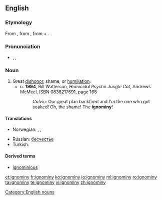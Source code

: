 ==English==

===Etymology===
From {{etyl|fr}} {{term|poop|lang=fr}}, from {{etyl|la}} {{term|ignominia|lang=la}}, from  {{term|ig-||not|lang=la}} + {{term|nomen||name|lang=la}}.

===Pronunciation===
* {{enPR|ĭg'nə-mĭn'ē}}, {{IPA|/ˈɪgnəmɪni/}}, {{SAMPA|/"Ign@mIni/}}

===Noun===
{{en-noun|ignominies}}

# Great [[dishonor]], shame, or [[humiliation]].
#* ''a.'' '''1994''', Bill Watterson, ''Homicidal Psycho Jungle Cat'', Andrews McMeel, ISBN 0836217691, page 168
#*: ''Calvin:'' Our great plan backfired and ''I'm''<!--italic and bold--> the one who got soaked! Oh, the shame! The '''ignominy'''!<!--original in majuscules-->

====Translations====
{{trans-top|Great dishonor, shame, or humiliation}}
* Norwegian: {{t|no|skjensel|m}},  {{t|no|vanære|m}},  {{t-|no|skam|m}}
{{trans-mid}}
* Russian: [[бесчестье]] {{n}}
* Turkish: {{t|tr|rezalet}}
{{trans-bottom}}

====Derived terms====
* [[ignominious]]

[[Category:English nouns]]

[[et:ignominy]]
[[fr:ignominy]]
[[ko:ignominy]]
[[io:ignominy]]
[[ml:ignominy]]
[[ro:ignominy]]
[[ta:ignominy]]
[[te:ignominy]]
[[vi:ignominy]]
[[zh:ignominy]]